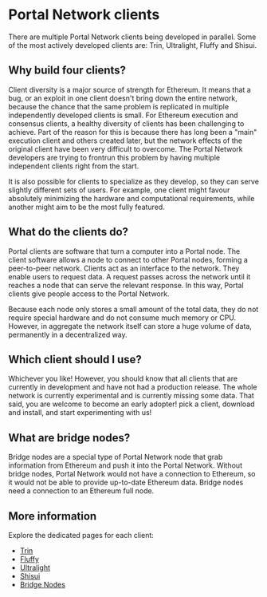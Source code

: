 # Portal Network clients

There are multiple Portal Network clients being developed in parallel.  Some of the most actively developed clients are: Trin, Ultralight, Fluffy and Shisui.

## Why build four clients?

Client diversity is a major source of strength for Ethereum. It means that a bug, or an exploit in one client doesn't bring down the entire network, because the chance that the same problem is replicated in multiple independently developed clients is small. For Ethereum execution and consensus clients, a healthy diversity of clients has been challenging to achieve. Part of the reason for this is because there has long been a "main" execution client and others created later, but the network effects of the original client have been very difficult to overcome. The Portal Network developers are trying to frontrun this problem by having multiple independent clients right from the start.

It is also possible for clients to specialize as they develop, so they can serve slightly different sets of users. For example, one client might favour absolutely minimizing the hardware and computational requirements, while another might aim to be the most fully featured.

## What do the clients do?

Portal clients are software that turn a computer into a Portal node. The client software allows a node to connect to other Portal nodes, forming a peer-to-peer network. Clients act as an interface to the network. They enable users to request data. A request passes across the network until it reaches a node that can serve the relevant response. In this way, Portal clients give people access to the Portal Network.

Because each node only stores a small amount of the total data, they do not require special hardware and do not consume much memory or CPU. However, in aggregate the network itself can store a huge volume of data, permanently in a decentralized way.

## Which client should I use?

Whichever you like! However, you should know that all clients that are currently in development and have not had a production release. The whole network is currently experimental and is currently missing some data. That said, you are welcome to become an early adopter! pick a client, download and install, and start experimenting with us!

## What are bridge nodes?

Bridge nodes are a special type of Portal Network node that grab information from Ethereum and push it into the Portal Network. Without bridge nodes, Portal Network would not have a connection to Ethereum, so it would not be able to provide up-to-date Ethereum data. Bridge nodes need a connection to an Ethereum full node.

## More information

Explore the dedicated pages for each client:

- [Trin](clients/trin.md)
- [Fluffy](clients/fluffy.md)
- [Ultralight](clients/ultralight.md)
- [Shisui](clients/shisui.md)
- [Bridge Nodes](clients/bridge-nodes.md)
